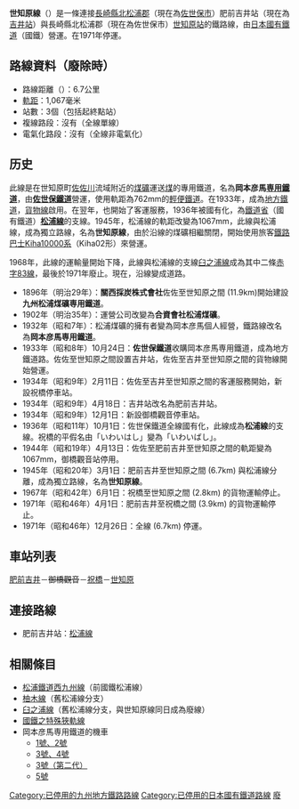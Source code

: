 {{Infobox 鐵道路線
|日文原名 = 世知原線
|平假名 = せちばるせん
|羅馬拼音 = Sechibaru sen
|路線名稱 = [[File:Japanese_National_Railway_logo.svg|50px]] 世知原線
|路線顏色 = #999
|狀態 = [[廢線|廢線]]
|圖片 = 
|圖片大小 = 
|圖片說明 = 
|所在地 = {{JPN}}[[長崎縣|長崎縣]]
|起點 = [[吉井站_(長崎縣)|肥前吉井站]]（現、吉井站）
|終點 = [[世知原站|世知原站]]
|站數 = 3個
|通車 = 1933年10月24日
|廢除 = 1971年12月26日
|擁有者 = {{link-ja|佐世保鐵道|佐世保鉄道}}→[[File:National_Railway_Symbol_of_Japan.png|15px]] [[鐵道省_(日本)|鐵道省]]→<br />[[運輸通信省_(日本)|運輸通信省]]→[[運輸省|運輸省]]→<br />[[File:Japanese_National_Railway_logo.svg|40px]] [[日本國有鐵道|日本國有鐵道]]
|營運者 =
|路線距離 = 6.7公里
|軌距 = 1,067毫米
|軌道數量 = [[單線鐵路|單線]]
|電氣化方式 = 非電氣化
|最高速度 = 
|路線圖 = {{Routemap|inline=yes|collapse=yes|title=世知原線|title-bg=#808080|title-color=white|map=
STR~~ ~~[[西九州線|松浦線]]
BHF~~0.0~~''[[吉井站_(長崎縣)|肥前吉井]]''
\xABZgl\STRq~~ ~~松浦線
exBHF~~2.0~~''御橋觀音''~~-1944
exBHF~~3.9~~''[[祝橋站|祝橋]]''
exKBHFe~~6.7~~''[[世知原站|世知原]]''
}}
}}

'''世知原線'''（{{jpn|j=世知原線|hg=せちばるせん|rm=Sechibaru sen|f=y}}）是一條連接[[長崎縣|長崎縣]][[北松浦郡|北松浦郡]]{{link-ja|吉井町 (長崎縣)|吉井町 (長崎県)|吉井町}}（現在為[[佐世保市|佐世保市]]）肥前吉井站（現在為[[吉井站_(長崎縣)|吉井站]]）與長崎縣北松浦郡{{link-ja|世知原町|世知原町}}（現在為佐世保市）[[世知原站|世知原站]]的鐵路線，由[[日本國有鐵道|日本國有鐵道]]（國鐵）營運。在1971年停運。

== 路線資料（廢除時） ==
*路線距離（{{link-ja|營業距離|営業キロ}}）：6.7公里
*[[軌距|軌距]]：1,067毫米
*站數：3個（包括起終點站）
*複線路段：沒有（全線單線）
*電氣化路段：沒有（全線非電氣化）

== 历史 ==
此線是在世知原町[[佐佐川|佐佐川]]流域附近的[[煤礦|煤礦]]運送[[煤|煤]]的專用鐵道，名為'''岡本彦馬[[専用鐵道|専用鐵道]]'''，由'''[[佐世保鐵道|佐世保鐵道]]'''營運，使用軌距為762mm的[[輕便鐵道|輕便鐵道]]。在1933年，成為[[地方鐵道法|地方鐵道]]，[[貨物線|貨物線]]啟用。在翌年，也開始了客運服務，1936年被國有化，為[[鐵道省_(日本)|鐵道省]]（國有鐵道）'''[[松浦鐵道西九州線|松浦線]]'''的支線。1945年，松浦線的軌距改變為1067mm，此線與松浦線，成為獨立路線，名為'''世知原線'''，由於沿線的煤礦相繼關閉，開始使用旅客[[鐵路巴士|鐵路巴士]][[國鐵Kiha01系柴油動車組|Kiha10000系]]（Kiha02形）來營運。

1968年，此線的運輸量開始下降，此線與松浦線的支線[[臼之浦線|臼之浦線]]成為其中二條[[赤字83線|赤字83線]]，最後於1971年廢止。現在，沿線變成道路。

*1896年（明治29年）：'''關西採炭株式會社'''佐佐至世知原之間 (11.9km)開始建設'''九州松浦煤礦専用鐵道'''。
*1902年（明治35年）：運營公司改變為'''合資會社松浦煤礦'''。
*1932年（昭和7年）：松浦煤礦的擁有者變為岡本彦馬個人經營，鐵路線改名為'''岡本彦馬専用鐵道'''。
*1933年（昭和8年）10月24日：'''佐世保鐵道'''收購岡本彦馬専用鐵道，成為地方鐵道路。佐佐至世知原之間設置吉井站，佐佐至吉井至世知原之間的貨物線開始營運。
*1934年（昭和9年）2月11日：佐佐至吉井至世知原之間的客運服務開始，新設祝橋停車站。
*1934年（昭和9年）4月18日：吉井站改名為肥前吉井站。
*1934年（昭和9年）12月1日：新設御橋觀音停車站。
*1936年（昭和11年）10月1日：佐世保鐵道全線國有化，此線成為'''松浦線'''的支線。祝橋的平假名由「いわいはし」變為「いわいばし」。
*1944年（昭和19年）4月13日：佐佐至肥前吉井至世知原之間的軌距變為1067mm，御橋觀音站停用。
*1945年（昭和20年）3月1日：肥前吉井至世知原之間 (6.7km) 與松浦線分離，成為獨立路線，名為'''世知原線'''。
*1967年（昭和42年）6月1日：祝橋至世知原之間 (2.8km) 的貨物運輸停止。
*1971年（昭和46年）4月1日：肥前吉井至祝橋之間 (3.9km) 的貨物運輸停止。
*1971年（昭和46年）12月26日：全線 (6.7km) 停運。

== 車站列表 ==
[[吉井站_(長崎縣)|肥前吉井]]－<del>御橋觀音</del>－[[祝橋站|祝橋]]－[[世知原站|世知原]]

== 連接路線 ==
*肥前吉井站：[[西九州線|松浦線]]

== 相關條目 ==
* [[松浦鐵道西九州線|松浦鐵道西九州線]]（前國鐵松浦線）
* [[柚木線|柚木線]]（舊松浦線分支）
* [[臼之浦線|臼之浦線]]（舊松浦線分支，與世知原線同日成為廢線）
* [[國鐵之特殊狹軌線|國鐵之特殊狹軌線]]
* 岡本彦馬専用鐵道的機車
** [[關西採炭松浦炭坑専用鐵道1號形蒸氣機車|1號、2號]]
** [[攝津鐵道1號形蒸氣機車|3號、4號]]
** [[竜崎鉄道1號蒸氣機車#W.No.14077|3號（第二代）]]
** [[松浦炭坑専用鐵道5號蒸氣機車|5號]]

{{西九州線|mode=3}}
{{赤字83線}}
{{DEFAULTSORT:Sechibaru}}
[[Category:已停用的九州地方鐵路路線|Category:已停用的九州地方鐵路路線]]
[[Category:已停用的日本國有鐵道路線|Category:已停用的日本國有鐵道路線]]
[[Category:長崎縣鐵路|廢]]